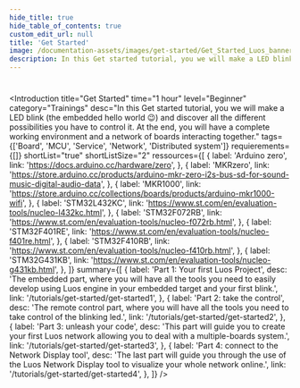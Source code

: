 ```yaml
---
hide_title: true
hide_table_of_contents: true
custom_edit_url: null
title: 'Get Started'
image: /documentation-assets/images/get-started/Get_Started_Luos_banner.png
description: In this Get started tutorial, you we will make a LED blink (the embedded hello world) and discover all the different possibilities you have to control it. At the end, you will have a complete working environment and a network of boards interacting together.
---
```



#

<Introduction
  title="Get Started"
  time="1 hour"
  level="Beginner"
  category="Trainings"
  desc="In this Get started tutorial, you we will make a LED blink (the embedded hello world 😉) and discover all the different possibilities you have to control it. At the end, you will have a complete working environment and a network of boards interacting together."
  tags={['Board', 'MCU', 'Service', 'Network', 'Distributed system']}
  requierements={[]}
  shortList="true"
  shortListSize="2"
  ressources={[
    {
      label: 'Arduino zero',
      link: 'https://docs.arduino.cc/hardware/zero',
    },
    {
      label: 'MKRzero',
      link: 'https://store.arduino.cc/products/arduino-mkr-zero-i2s-bus-sd-for-sound-music-digital-audio-data',
    },
    {
      label: 'MKR1000',
      link: 'https://store.arduino.cc/collections/boards/products/arduino-mkr1000-wifi',
    },
    {
      label: 'STM32L432KC',
      link: 'https://www.st.com/en/evaluation-tools/nucleo-l432kc.html',
    },
    {
      label: 'STM32F072RB',
      link: 'https://www.st.com/en/evaluation-tools/nucleo-f072rb.html',
    },
    {
      label: 'STM32F401RE',
      link: 'https://www.st.com/en/evaluation-tools/nucleo-f401re.html',
    },
    {
      label: 'STM32F410RB',
      link: 'https://www.st.com/en/evaluation-tools/nucleo-f410rb.html',
    },
    {
      label: 'STM32G431KB',
      link: 'https://www.st.com/en/evaluation-tools/nucleo-g431kb.html',
    },
  ]}
  summary={[
    {
      label: 'Part 1: Your first Luos Project',
      desc: 'The embedded part, where you will have all the tools you need to easily develop using Luos engine in your embedded target and your first blink.',
      link: '/tutorials/get-started/get-started1',
    },
    {
      label: 'Part 2: take the control',
      desc: 'The remote control part, where you will have all the tools you need to take control of the blinking led.',
      link: '/tutorials/get-started/get-started2',
    },
    {
      label: 'Part 3: unleash your code',
      desc: 'This part will guide you to create your first Luos network allowing you to deal with a multiple-boards system.',
      link: '/tutorials/get-started/get-started3',
    },
    {
      label: 'Part 4: connect to the Network Display tool',
      desc: 'The last part will guide you through the use of the Luos Network Display tool to visualize your whole network online.',
      link: '/tutorials/get-started/get-started4',
    },
  ]}
/>
